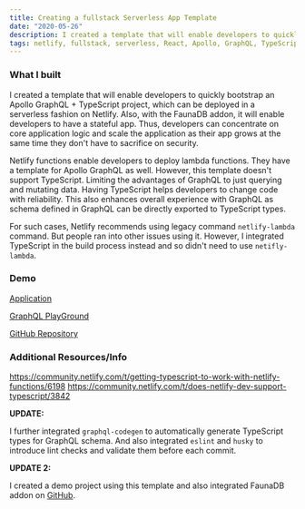 ```yaml
---
title: Creating a fullstack Serverless App Template
date: "2020-05-26"
description: I created a template that will enable developers to quickly bootstrap an fullstack serverless application (React + Apollo + GraphQL + TypeScript + Netlify).
tags: netlify, fullstack, serverless, React, Apollo, GraphQL, TypeScript
---
```


### What I built

I created a template that will enable developers to quickly bootstrap an Apollo GraphQL + TypeScript project,
which can be deployed in a serverless fashion on Netlify. Also, with the FaunaDB addon, it will enable developers
to have a stateful app. Thus, developers can concentrate on core application logic and scale the application as
their app grows at the same time they don't have to sacrifice on security.

Netlify functions enable developers to deploy lambda functions. They have a template for Apollo GraphQL as well.
However, this template doesn't support TypeScript. Limiting the advantages of GraphQL to just querying and
mutating data. Having TypeScript helps developers to change code with reliability. This also enhances overall
experience with GraphQL as schema defined in GraphQL can be directly exported to TypeScript types.

For such cases, Netlify recommends using legacy command `netlify-lambda` command. But people ran into other
issues using it. However, I integrated TypeScript in the build process instead and so didn't need to use
`netifly-lambda`.

### Demo 
[Application](https://apollo-graphql-typescript.netlify.app/)

[GraphQL PlayGround](https://apollo-graphql-typescript.netlify.app/.netlify/functions/graphql)

[GitHub Repository](https://github.com/pushkar8723/apollo-graphql-typescript)

### Additional Resources/Info 
https://community.netlify.com/t/getting-typescript-to-work-with-netlify-functions/6198
https://community.netlify.com/t/does-netlify-dev-support-typescript/3842

**UPDATE:**

I further integrated `graphql-codegen` to automatically generate TypeScript types for GraphQL schema.
And also integrated `eslint` and `husky` to introduce lint checks and validate them before each commit.

**UPDATE 2:**

I created a demo project using this template and also integrated FaunaDB addon on
[GitHub](https://github.com/pushkar8723/social-board).